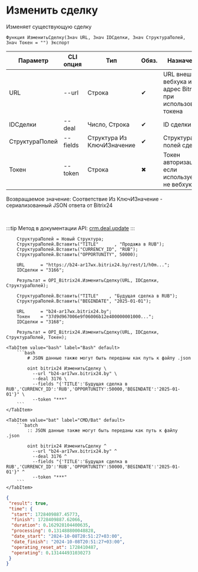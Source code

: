 ﻿---
sidebar_position: 5
---


# Изменить сделку
 Изменяет существующую сделку



`Функция ИзменитьСделку(Знач URL, Знач IDСделки, Знач СтруктураПолей, Знач Токен = "") Экспорт`

  | Параметр | CLI опция | Тип | Обяз. | Назначение |
  |-|-|-|-|-|
  | URL | --url | Строка | &#x2714; | URL внешнего вебхука или адрес Bitrix24 при использовании токена |
  | IDСделки | --deal | Число, Строка | &#x2714; | ID сделки |
  | СтруктураПолей | --fields | Структура Из КлючИЗначение | &#x2714; | Структура полей сделки |
  | Токен | --token | Строка | &#x2716; | Токен авторизации, если используется не вебхук |

  
  Возвращаемое значение:   Соответствие Из КлючИЗначение - сериализованный JSON ответа от Bitrix24

<br/>

:::tip
Метод в документации API: [crm.deal.update](https://dev.1c-bitrix.ru/rest_help/crm/cdeals/crm_deal_update.php)
:::
<br/>



```bsl title="Пример использования для 1С:Предприятие/OneScript"
    СтруктураПолей = Новый Структура;
    СтруктураПолей.Вставить("TITLE"      , "Продажа в RUB");
    СтруктураПолей.Вставить("CURRENCY_ID", "RUB");
    СтруктураПолей.Вставить("OPPORTUNITY", 50000);

    URL      = "https://b24-ar17wx.bitrix24.by/rest/1/h0m...";
    IDСделки = "3166";

    Результат = OPI_Bitrix24.ИзменитьСделку(URL, IDСделки, СтруктураПолей);

    СтруктураПолей.Вставить("TITLE"    , "Будущая сделка в RUB");
    СтруктураПолей.Вставить("BEGINDATE", "2025-01-01");

    URL      = "b24-ar17wx.bitrix24.by";
    Токен    = "37d9d967006e9f06006b12e400000001000...";
    IDСделки = "3168";

    Результат = OPI_Bitrix24.ИзменитьСделку(URL, IDСделки, СтруктураПолей, Токен);
```
    

 <Tabs>
  
    <TabItem value="bash" label="Bash" default>
        ```bash
            # JSON данные также могут быть переданы как путь к файлу .json
            
            oint bitrix24 ИзменитьСделку \
              --url "b24-ar17wx.bitrix24.by" \
              --deal 3176 \
              --fields "{'TITLE':'Будущая сделка в RUB','CURRENCY_ID':'RUB','OPPORTUNITY':50000,'BEGINDATE':'2025-01-01'}" \
              --token "***"
        ```
    </TabItem>
  
    <TabItem value="bat" label="CMD/Bat" default>
        ```batch
            :: JSON данные также могут быть переданы как путь к файлу .json
            
            oint bitrix24 ИзменитьСделку ^
              --url "b24-ar17wx.bitrix24.by" ^
              --deal 3176 ^
              --fields "{'TITLE':'Будущая сделка в RUB','CURRENCY_ID':'RUB','OPPORTUNITY':50000,'BEGINDATE':'2025-01-01'}" ^
              --token "***"
        ```
    </TabItem>
</Tabs>


```json title="Результат"
{
 "result": true,
 "time": {
  "start": 1728409887.45773,
  "finish": 1728409887.62066,
  "duration": 0.162928104400635,
  "processing": 0.131488800048828,
  "date_start": "2024-10-08T20:51:27+03:00",
  "date_finish": "2024-10-08T20:51:27+03:00",
  "operating_reset_at": 1728410487,
  "operating": 0.131444931030273
 }
}
```

